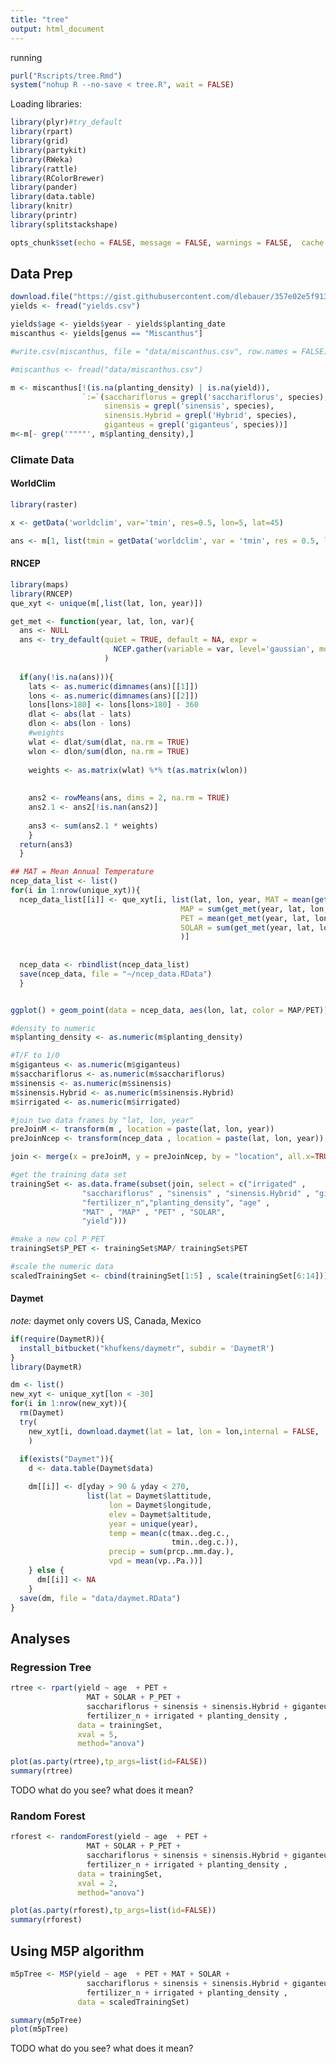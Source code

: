 ```yaml
---
title: "tree"
output: html_document
---
```


running

```r
purl("Rscripts/tree.Rmd")
system("nohup R --no-save < tree.R", wait = FALSE)
```
Loading libraries:
```r
library(plyr)#try_default
library(rpart)
library(grid)
library(partykit)
library(RWeka)
library(rattle)
library(RColorBrewer)
library(pander)
library(data.table)
library(knitr)
library(printr)
library(splitstackshape)

opts_chunk$set(echo = FALSE, message = FALSE, warnings = FALSE,  cache = FALSE)


```


## Data Prep

```r
download.file("https://gist.githubusercontent.com/dlebauer/357e02e5f91390fd9ca0/raw/e5f74e0d65b45014ecd9b29d90100b370b1a0f09/yields.csv", method = 'curl', destfile = 'yields.csv')
yields <- fread("yields.csv")

yields$age <- yields$year - yields$planting_date
miscanthus <- yields[genus == "Miscanthus"]

#write.csv(miscanthus, file = "data/miscanthus.csv", row.names = FALSE)
```

```r
#miscanthus <- fread("data/miscanthus.csv")

m <- miscanthus[!(is.na(planting_density) | is.na(yield)),
                `:=`(sacchariflorus = grepl('sacchariflorus', species),
                     sinensis = grepl('sinensis', species),
                     sinensis.Hybrid = grepl('Hybrid', species),
                     giganteus = grepl('giganteus', species))]
m<-m[- grep('""""', m$planting_density),]
```

### Climate Data

#### WorldClim

```r
library(raster)

x <- getData('worldclim', var='tmin', res=0.5, lon=5, lat=45)

ans <- m[1, list(tmin = getData('worldclim', var = 'tmin', res = 0.5, lon = lon, lat = lat))]
```


#### RNCEP

```r
library(maps)
library(RNCEP)
que_xyt <- unique(m[,list(lat, lon, year)])

get_met <- function(year, lat, lon, var){
  ans <- NULL
  ans <- try_default(quiet = TRUE, default = NA, expr = 
                       NCEP.gather(variable = var, level='gaussian', months.minmax=c(5,9), years.minmax = c(year,year), lat.southnorth = c(lat,lat), lon.westeast=c(lon,lon), reanalysis2 = TRUE, return.units = FALSE, status.bar=FALSE)
                     )
  
  if(any(!is.na(ans))){
    lats <- as.numeric(dimnames(ans)[[1]])
    lons <- as.numeric(dimnames(ans)[[2]])
    lons[lons>180] <- lons[lons>180] - 360
    dlat <- abs(lat - lats)
    dlon <- abs(lon - lons)
    #weights
    wlat <- dlat/sum(dlat, na.rm = TRUE)
    wlon <- dlon/sum(dlon, na.rm = TRUE)
    
    weights <- as.matrix(wlat) %*% t(as.matrix(wlon))
    
    
    ans2 <- rowMeans(ans, dims = 2, na.rm = TRUE)
    ans2.1 <- ans2[!is.nan(ans2)]
    
    ans3 <- sum(ans2.1 * weights)
    }
  return(ans3)
  }

## MAT = Mean Annual Temperature
ncep_data_list <- list()
for(i in 1:nrow(unique_xyt)){
  ncep_data_list[[i]] <- que_xyt[i, list(lat, lon, year, MAT = mean(get_met(year, lat, lon, 'air.2m')),
                                      MAP = sum(get_met(year, lat, lon, 'prate.sfc')),
                                      PET = mean(get_met(year, lat, lon, 'pevpr.sfc')),
                                      SOLAR = sum(get_met(year, lat, lon, 'dswrf.sfc'))
                                      )]
  
  
  ncep_data <- rbindlist(ncep_data_list)
  save(ncep_data, file = "~/ncep_data.RData") 
  }


ggplot() + geom_point(data = ncep_data, aes(lon, lat, color = MAP/PET))
```

```r

#density to numeric
m$planting_density <- as.numeric(m$planting_density)

#T/F to 1/0
m$giganteus <- as.numeric(m$giganteus)
m$sacchariflorus <- as.numeric(m$sacchariflorus)
m$sinensis <- as.numeric(m$sinensis)
m$sinensis.Hybrid <- as.numeric(m$sinensis.Hybrid)
m$irrigated <- as.numeric(m$irrigated)

#join two data frames by "lat, lon, year"
preJoinM <- transform(m , location = paste(lat, lon, year))
preJoinNcep <- transform(ncep_data , location = paste(lat, lon, year))

join <- merge(x = preJoinM, y = preJoinNcep, by = "location", all.x=TRUE)

#get the training data set 
trainingSet <- as.data.frame(subset(join, select = c("irrigated" , 
                "sacchariflorus" , "sinensis" , "sinensis.Hybrid" , "giganteus" ,
                "fertilizer_n","planting_density", "age" ,
                "MAT" , "MAP" , "PET" , "SOLAR",
                "yield")))

#make a new col P_PET
trainingSet$P_PET <- trainingSet$MAP/ trainingSet$PET

#scale the numeric data
scaledTrainingSet <- cbind(trainingSet[1:5] , scale(trainingSet[6:14]))

```

#### Daymet

_note:_ daymet only covers US, Canada, Mexico

```r
if(require(DaymetR)){
  install_bitbucket("khufkens/daymetr", subdir = 'DaymetR')
} 
library(DaymetR)

dm <- list()
new_xyt <- unique_xyt[lon < -30]
for(i in 1:nrow(new_xyt)){
  rm(Daymet)
  try(
    new_xyt[i, download.daymet(lat = lat, lon = lon,internal = FALSE,  start_yr = year, end_yr = year)]
    )
  
  if(exists("Daymet")){
    d <- data.table(Daymet$data)

    dm[[i]] <- d[yday > 90 & yday < 270,
                 list(lat = Daymet$lattitude,
                      lon = Daymet$longitude,
                      elev = Daymet$altitude,
                      year = unique(year),
                      temp = mean(c(tmax..deg.c., 
                                    tmin..deg.c.)),
                      precip = sum(prcp..mm.day.),
                      vpd = mean(vp..Pa.))]
    } else {
      dm[[i]] <- NA
    }
  save(dm, file = "data/daymet.RData")
}

```
## Analyses


### Regression Tree

```r

rtree <- rpart(yield ~ age  + PET +
                 MAT + SOLAR + P_PET +
                 sacchariflorus + sinensis + sinensis.Hybrid + giganteus +
                 fertilizer_n + irrigated + planting_density , 
               data = trainingSet,
               xval = 5,
               method="anova")

plot(as.party(rtree),tp_args=list(id=FALSE))
summary(rtree)
```

TODO what do you see? what does it mean?

### Random Forest

```r
rforest <- randomForest(yield ~ age  + PET +
                 MAT + SOLAR + P_PET +
                 sacchariflorus + sinensis + sinensis.Hybrid + giganteus +
                 fertilizer_n + irrigated + planting_density , 
               data = trainingSet,
               xval = 2,
               method="anova")

plot(as.party(rforest),tp_args=list(id=FALSE))
summary(rforest)
```


## Using M5P algorithm

```r

m5pTree <- M5P(yield ~ age  + PET + MAT + SOLAR + 
                 sacchariflorus + sinensis + sinensis.Hybrid + giganteus +
                 fertilizer_n + irrigated + planting_density , 
               data = scaledTrainingSet)

summary(m5pTree)
plot(m5pTree)
```

TODO what do you see? what does it mean?